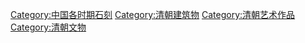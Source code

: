 [[Category:中国各时期石刻|Category:中国各时期石刻]]
[[Category:清朝建筑物|Category:清朝建筑物]]
[[Category:清朝艺术作品|Category:清朝艺术作品]]
[[Category:清朝文物|Category:清朝文物]]